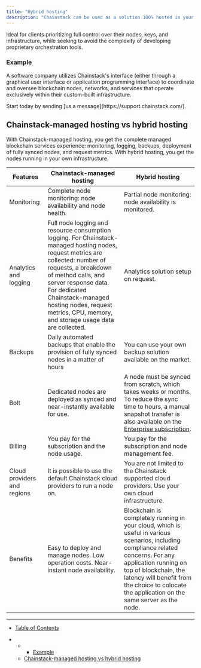 ```yaml
---
title: "Hybrid hosting"
description: "Chainstack can be used as a solution 100% hosted in your data center or with any selected components deployed in the location of your choice."
---
```


Ideal for clients prioritizing full control over their nodes, keys, and infrastructure, while seeking to avoid the complexity of developing proprietary orchestration tools.

### Example

A software company utilizes Chainstack's interface (either through a graphical user interface or application programming interface) to coordinate and oversee blockchain nodes, networks, and services that operate exclusively within their custom-built infrastructure.

<Info>
  Start today by sending [us a message](https://support.chainstack.com/).
</Info>

## Chainstack-managed hosting vs hybrid hosting

With Chainstack-managed hosting, you get the complete managed blockchain services experience: monitoring, logging, backups, deployment of fully synced nodes, and request metrics. With hybrid hosting, you get the nodes running in your own infrastructure.

| Features                    | Chainstack-managed hosting                                                                                                                                                                                                                                                                                              | Hybrid hosting                                                                                                                                                                                                                                                                      |
| --------------------------- | ----------------------------------------------------------------------------------------------------------------------------------------------------------------------------------------------------------------------------------------------------------------------------------------------------------------------- | ----------------------------------------------------------------------------------------------------------------------------------------------------------------------------------------------------------------------------------------------------------------------------------- |
| Monitoring                  | Complete node monitoring: node availability and node health.                                                                                                                                                                                                                                                            | Partial node monitoring: node availability is monitored.                                                                                                                                                                                                                            |
| Analytics and logging       | Full node logging and resource consumption logging. For Chainstack-managed hosting nodes, request metrics are collected: number of requests, a breakdown of method calls, and server response data. For dedicated Chainstack-managed hosting nodes, request metrics, CPU, memory, and storage usage data are collected. | Analytics solution setup on request.                                                                                                                                                                                                                                                |
| Backups                     | Daily automated backups that enable the provision of fully synced nodes in a matter of hours                                                                                                                                                                                                                            | You can use your own backup solution available on the market.                                                                                                                                                                                                                       |
| Bolt                        | Dedicated nodes are deployed as synced and near-instantly available for use.                                                                                                                                                                                                                                            | A node must be synced from scratch, which takes weeks or months. To reduce the sync time to hours, a manual snapshot transfer is also available on the [Enterprise subscription](https://chainstack.com/pricing/).                                                                  |
| Billing                     | You pay for the subscription and the node usage.                                                                                                                                                                                                                                                                        | You pay for the subscription and node management fee.                                                                                                                                                                                                                               |
| Cloud providers and regions | It is possible to use the default Chainstack cloud providers to run a node on.                                                                                                                                                                                                                                          | You are not limited to the Chainstack supported cloud providers. Use your own cloud infrastructure.                                                                                                                                                                                 |
| Benefits                    | Easy to deploy and manage nodes. Low operation costs. Near-instant node availability.                                                                                                                                                                                                                                   | Blockchain is completely running in your cloud, which is useful in various scenarios, including compliance related concerns. For any application running on top of blockchain, the latency will benefit from the choice to colocate the application on the same server as the node. |

***

* [Table of Contents](#)

* * * [Example](#example)
  * [Chainstack-managed hosting vs hybrid hosting](#chainstack-managed-hosting-vs-hybrid-hosting)
